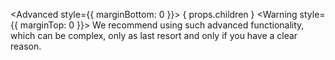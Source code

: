 
<Advanced style={{ marginBottom: 0 }}>
  { props.children }
</Advanced>
<Warning style={{ marginTop: 0 }}>
  We recommend using such advanced functionality, which can be complex, only as last resort and only if you have a clear reason.
</Warning>
